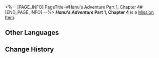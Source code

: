 <%-- [PAGE_INFO]
PageTitle=#Hanu's Adventure Part 1, Chapter 4#
[END_PAGE_INFO] --%>
{{Item Infobox
|title       = ''Hanu's Adventure'' Part 1, Chapter 4
|id          = 150004
|image       = Item ''Hanu's Adventure'' Part 1 Chapter 4.png
|type        = Mission Item
|invCategory = Missions
|rarity      = 3
|effect      = 
|description = A limited edition cartoon storybook released by Clock Studios, narrating a tale where Hanu shrinks in size and saves Dreamville... The book includes occasional peculiar dialogue interspersed throughout.
}}
'''''Hanu's Adventure'' Part 1, Chapter 4''' is a [[Mission Item]].

==Other Languages==
{{Other Languages
|en   = ''Hanu's Adventure'' Part 1, Chapter 4
|zhs  = 《小小哈努行动》上篇&nbsp;第四章
|zht  = 《小小哈努行動》上篇&nbsp;第四章
|ja   = 『ちびっ子ハヌの大作戦』上&nbsp;第四章
|ko   = ≪꼬마 하누의 작전≫ 상편 제4장
|es   = Aventura de Hanu: Parte 1, capítulo 4
|fr   = ''Aventures de Hanu'' partie 1, chapitre 4
|ru   = «Приключения Хану»: Часть 1, глава 4
|th   = "ปฏิบัติการของลูกพี่ Hanu" ภาคต้น - บทที่ 4
|vi   = Cuộc Phiêu Lưu Của Hanu - Phần 1, Chương 4
|de   = „Hanus Abenteuer“ &ndash; Teil 1, Kapitel 4
|id   = "Petualangan Hanu" - Bagian Pertama: Bab 4
|pt   = "Aventuras de Hanu" Parte 1, Capítulo 4
}}

==Change History==
{{Change History|2.0}}